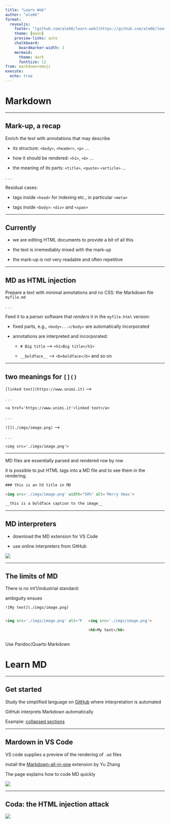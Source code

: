 ```yaml
---
title: "Learn Web"
author: "ale66"
format: 
  revealjs:
    footer: "[github.com/ale66/learn-web](https://github.com/ale66/learn-web)&nbsp;&nbsp;&nbsp;"
    theme: [moon]
    preview-links: auto
    chalkboard: 
      boardmarker-width: 2
    mermaid:
      theme: dark
      fontSize: 12
from: markdown+emoji
execute:
  echo: true
---
```


# Markdown

---

## Mark-up, a recap

Enrich the text with annotations that may describe 

- its structure: `<body>`, `<header>`, `<p>` ...

- how it should be rendered: `<h1>`, `<b>` ... 

- the meaning of its parts: `<title>`, `<quote>` `<article>` ...  

. . .

Residual cases:

- tags inside `<head>` for indexing etc., in particular `<meta>`

- tags inside `<body>`: `<div>` and `<span>`


---

## Currently

- we are editing HTML documents to provide a bit of all this
  
- the text is irremediably mixed with the mark-up

- the mark-up is not very readable and often repetitive


---

## MD as HTML injection

Prepare a text with minimal annotations and no CSS: the Markdown file `myfile.md`

. . .

Feed it to a *parser* software that *renders* it in the `myfile.html` version:

- fixed parts, e.g., `<body>...</body>` are automatically incorporated

- annotations are interpreted and incorporated:

    - `# Big title` --> `<h1>Big title</h1>`
  
    - `__boldface__` --> `<b>boldface</b>` and so on


---

## two meanings for `[]()`


`[linked text](https://www.unimi.it)` --> 

. . .

`<a href='https://www.unimi.it'>linked text</a>`

. . .

`![](./imgs/image.png)` --> 

. . .

`<img src='./imgs/image.png'>`


---

MD files are essentially parsed and rendered row by row

it is possible to put HTML tags into a MD file and to see them in the rendering.

```html
### this is an h3 title in MD

<img src='./imgs/image.png' width="50%" alt='Merry Xmas'>

__this is a boldface caption to the image__
```

---

## MD interpreters

- download the MD extension for VS Code

- use online interpreters from GitHub
  
![](./imgs/online-html-to-markdown.png)


---

## The limits of MD

There is no int'l/industrial standard:

ambiguity ensues

`![My text](./imgs/image.png)`

::::{.columns}
::: {.column width="50%"}
```html
<img src='./imgs/image.png' alt="My text">
```
:::
::: {.column width="50%"}
```html
<img src='./imgs/image.png'>

<h6>My text</h6>
```
:::
::::

Use Pandoc/Quarto Markdown


# Learn MD


---

## Get started 

Study the simplified language on [GitHub](https://docs.github.com/en/get-started/writing-on-github/getting-started-with-writing-and-formatting-on-github/basic-writing-and-formatting-syntax) where interpretation is automated

GitHub interprets Markdown automatically

Example: [collapsed sections](https://docs.github.com/en/get-started/writing-on-github/working-with-advanced-formatting/organizing-information-with-collapsed-sections)


---

## Mardown in VS Code

VS code supplies a preview of the rendering of `.md` files

install the [Markdown-all-in-one](https://marketplace.visualstudio.com/items?itemName=yzhang.markdown-all-in-one) extension by Yu Zhang

The page explains how to code MD quickly

![](./imgs/md-all-in-one.png)


---

## Coda: the HTML injection attack


![](./imgs/html-injection-attack.png)

